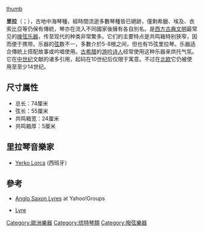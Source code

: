 {{otheruses|subject=起源於希臘文化的里拉琴|other=傳入烏克蘭文化的同名樂器|里拉琴 (烏克蘭)}}
[[文件:Lyre1913.jpg|thumb]]

'''里拉'''（{{Lang-en|lyre}}；{{Lang-el|λύρα}}），古地中海琴種，經時間流逝多數琴種皆已絕跡，僅剩希臘、埃及、衣索比亞等仍保有傳統，琴亦在流入不同國家後擁有各自別名。是[[古典文明|西方古典文明]]最常见的[[弓弦乐器|拨弦乐器]]，传至现代的种类非常繁多。它们的主要特点是共鸣箱特别狭窄，因而便于携带。乐器的[[弦|弦]]数不一，多數介於5-8根之间，但也有15弦里拉琴。乐器适合傳統上搭配故事或吟唱使用。[[古希腊|古希腊]]的[[游吟诗人|游吟诗人]]经常使用这种乐器来烘托气氛。它在[[中世纪|中世纪]]文献的诸多引用，起码在10世纪后仅限于寓意。不过在[[北欧|北欧]]它仍被使用至至少14世纪。

== 尺寸属性 ==
*总长：74厘米
*弦长：55厘米
*共鸣箱宽：24厘米
*共鸣箱厚：5厘米

== 里拉琴音樂家 ==
*[[YK樂團|Yerko Lorca]] (西班牙）

== 參考 ==
*[http://launch.groups.yahoo.com/group/Anglo_Saxon_Lyres/ Anglo Saxon Lyres] {{Wayback|url=http://launch.groups.yahoo.com/group/Anglo_Saxon_Lyres/ |date=20130209195438 }} at Yahoo!Groups
{{Commons category|Lyres}}
*[https://en.wikipedia.org/wiki/Lyre Lyre] {{Wayback|url=https://en.wikipedia.org/wiki/Lyre |date=20220211035410 }}

{{中世紀音樂}}
{{Authority control}}
{{Musical-instruments-stub}}

[[Category:歐洲樂器|Category:歐洲樂器]]
[[Category:琉特琴類|Category:琉特琴類]]
[[Category:撥弦樂器|Category:撥弦樂器]]